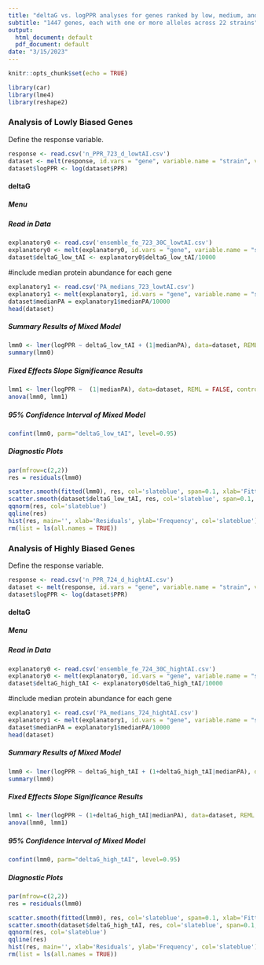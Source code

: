 ---
title: "deltaG vs. logPPR analyses for genes ranked by low, medium, and high tAI"
subtitle: "1447 genes, each with one or more alleles across 22 strains"
output:
  html_document: default
  pdf_document: default
date: "3/15/2023"
---

```{r setup, include=FALSE}
knitr::opts_chunk$set(echo = TRUE)
```

```{r libraries, message=FALSE, warning=FALSE}
library(car)
library(lme4)
library(reshape2)
```

### Analysis of Lowly Biased Genes
Define the response variable.
```{r response_variable0}
response <- read.csv('n_PPR_723_d_lowtAI.csv')
dataset <- melt(response, id.vars = "gene", variable.name = "strain", value.name = "PPR")
dataset$logPPR <- log(dataset$PPR)
```


#### deltaG {.tabset .tabset-dropdown}
##### Menu
##### Read in Data
```{r deltaG_low_tAI0}
explanatory0 <- read.csv('ensemble_fe_723_30C_lowtAI.csv')
explanatory0 <- melt(explanatory0, id.vars = "gene", variable.name = "strain", value.name = "deltaG_low_tAI")
dataset$deltaG_low_tAI <- explanatory0$deltaG_low_tAI/10000
```

#include median protein abundance for each gene
```{r pa_low}
explanatory1 <- read.csv('PA_medians_723_lowtAI.csv')
explanatory1 <- melt(explanatory1, id.vars = "gene", variable.name = "strain", value.name = "medianPA")
dataset$medianPA = explanatory1$medianPA/10000
head(dataset)
```

##### Summary Results of Mixed Model
``` {r deltaG_low_tAI1}
lmm0 <- lmer(logPPR ~ deltaG_low_tAI + (1|medianPA), data=dataset, REML = FALSE, control = lmerControl(optimizer="Nelder_Mead", optCtrl=list(maxfun=1e5)))
summary(lmm0)
```

##### Fixed Effects Slope Significance Results
``` {r deltaG_low_tAI2}
lmm1 <- lmer(logPPR ~  (1|medianPA), data=dataset, REML = FALSE, control = lmerControl(optimizer="Nelder_Mead", optCtrl=list(maxfun=1e5)))
anova(lmm0, lmm1)
```

##### 95% Confidence Interval of Mixed Model
``` {r deltaG_low_tAI3}
confint(lmm0, parm="deltaG_low_tAI", level=0.95)
```

##### Diagnostic Plots
``` {r deltaG_low_tAI4, fig.align='center', fig.height=10, fig.width=10}
par(mfrow=c(2,2))
res = residuals(lmm0)

scatter.smooth(fitted(lmm0), res, col='slateblue', span=0.1, xlab='Fitted Values', ylab='Residuals')
scatter.smooth(dataset$deltaG_low_tAI, res, col='slateblue', span=0.1, xlab='deltaG of low tAI genes', ylab='Residuals')
qqnorm(res, col='slateblue')
qqline(res)
hist(res, main='', xlab='Residuals', ylab='Frequency', col='slateblue')
rm(list = ls(all.names = TRUE))
```




### Analysis of Highly Biased Genes
Define the response variable.
```{r response_variable2}
response <- read.csv('n_PPR_724_d_hightAI.csv')
dataset <- melt(response, id.vars = "gene", variable.name = "strain", value.name = "PPR")
dataset$logPPR <- log(dataset$PPR)
```


#### deltaG {.tabset .tabset-dropdown}
##### Menu
##### Read in Data
```{r deltaG_high_tAI0}
explanatory0 <- read.csv('ensemble_fe_724_30C_hightAI.csv')
explanatory0 <- melt(explanatory0, id.vars = "gene", variable.name = "strain", value.name = "deltaG_high_tAI")
dataset$deltaG_high_tAI <- explanatory0$deltaG_high_tAI/10000
```

#include median protein abundance for each gene
```{r pa_high}
explanatory1 <- read.csv('PA_medians_724_hightAI.csv')
explanatory1 <- melt(explanatory1, id.vars = "gene", variable.name = "strain", value.name = "medianPA")
dataset$medianPA = explanatory1$medianPA/10000
head(dataset)
```

##### Summary Results of Mixed Model
``` {r deltaG_high_tAI1}
lmm0 <- lmer(logPPR ~ deltaG_high_tAI + (1+deltaG_high_tAI|medianPA), data=dataset, REML = FALSE, control = lmerControl(optimizer="Nelder_Mead", optCtrl=list(maxfun=1e5)))
summary(lmm0)
```

##### Fixed Effects Slope Significance Results
``` {r deltaG_high_tAI2}
lmm1 <- lmer(logPPR ~ (1+deltaG_high_tAI|medianPA), data=dataset, REML = FALSE, control = lmerControl(optimizer="Nelder_Mead", optCtrl=list(maxfun=1e5)))
anova(lmm0, lmm1)
```

##### 95% Confidence Interval of Mixed Model
``` {r deltaG_high_tAI3}
confint(lmm0, parm="deltaG_high_tAI", level=0.95)
```

##### Diagnostic Plots
``` {r deltaG_high_tAI4, fig.align='center', fig.height=10, fig.width=10}
par(mfrow=c(2,2))
res = residuals(lmm0)

scatter.smooth(fitted(lmm0), res, col='slateblue', span=0.1, xlab='Fitted Values', ylab='Residuals')
scatter.smooth(dataset$deltaG_high_tAI, res, col='slateblue', span=0.1, xlab='deltaG of high tAI genes', ylab='Residuals')
qqnorm(res, col='slateblue')
qqline(res)
hist(res, main='', xlab='Residuals', ylab='Frequency', col='slateblue')
rm(list = ls(all.names = TRUE))
```